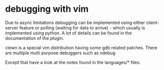 = debugging with vim =
Due to async limitations debugging can be implemented using either
client-server feature or polling (waiting for data to arrive) - which usually
is implemented using python. A lot of details can be found in the documentation
of the {{http://github.com/MarcWebervim-addon-async}} plugin.

clewn is a special vim distribution having some gdb related patches.
There are multiple multi purpose debuggers such as vdebug.

Except that have a look at the notes found in the languages/* files.
